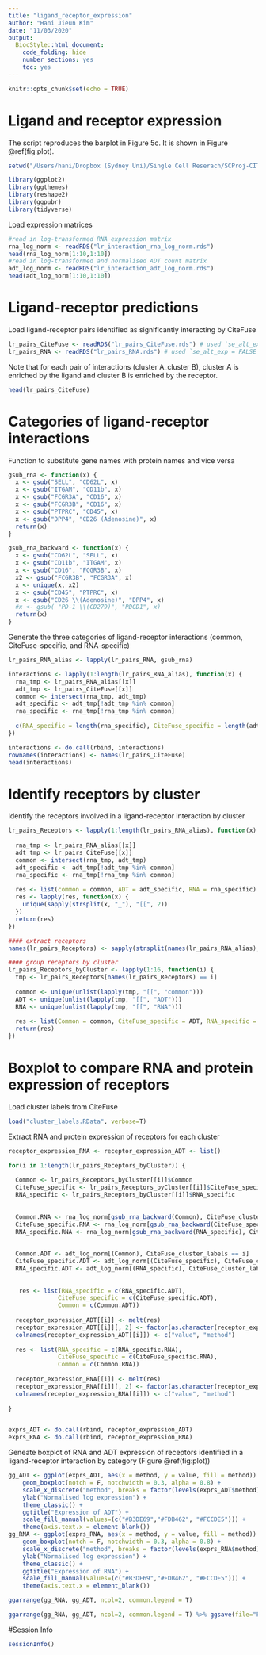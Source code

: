 ```yaml
---
title: "ligand_receptor_expression"
author: "Hani Jieun Kim"
date: "11/03/2020"
output: 
  BiocStyle::html_document:
    code_folding: hide
    number_sections: yes
    toc: yes  
---
```


```r
knitr::opts_chunk$set(echo = TRUE)
```

#  Ligand and receptor expression

The script reproduces the barplot in Figure 5c. It is shown in Figure \@ref(fig:plot).
```r
setwd("/Users/hani/Dropbox (Sydney Uni)/Single Cell Reserach/SCProj-CITEseq/codes/Code/CodeRepository")

library(ggplot2)
library(ggthemes)
library(reshape2)
library(ggpubr)
library(tidyverse)
```

Load expression matrices
```r
#read in log-transformed RNA expression matrix
rna_log_norm <- readRDS("lr_interaction_rna_log_norm.rds")
head(rna_log_norm[1:10,1:10])
#read in log-transformed and normalised ADT count matrix
adt_log_norm <- readRDS("lr_interaction_adt_log_norm.rds")
head(adt_log_norm[1:10,1:10])
```

# Ligand-receptor predictions

Load ligand-receptor pairs identified as significantly interacting by CiteFuse
```r
lr_pairs_CiteFuse <- readRDS("lr_pairs_CiteFuse.rds") # used `se_alt_exp = TRUE` to run `ligandReceptorTest`
lr_pairs_RNA <- readRDS("lr_pairs_RNA.rds") # used `se_alt_exp = FALSE` to run `ligandReceptorTest`
```

Note that for each pair of interactions (cluster A_cluster B), cluster A is enriched by the ligand and cluster B is enriched by the receptor. 
```r
head(lr_pairs_CiteFuse)
```

# Categories of ligand-receptor interactions

Function to substitute gene names with protein names and vice versa
```r
gsub_rna <- function(x) {
  x <- gsub("SELL", "CD62L", x)
  x <- gsub("ITGAM", "CD11b", x)
  x <- gsub("FCGR3A", "CD16", x)
  x <- gsub("FCGR3B", "CD16", x)
  x <- gsub("PTPRC", "CD45", x)
  x <- gsub("DPP4", "CD26 (Adenosine)", x)
  return(x)
}

gsub_rna_backward <- function(x) {
  x <- gsub("CD62L", "SELL", x)
  x <- gsub("CD11b", "ITGAM", x)
  x <- gsub("CD16", "FCGR3B", x)
  x2 <- gsub("FCGR3B", "FCGR3A", x)
  x <- unique(x, x2)
  x <- gsub("CD45", "PTPRC", x)
  x <- gsub("CD26 \\(Adenosine)", "DPP4", x)
  #x <- gsub( "PD-1 \\(CD279)", "PDCD1", x)
  return(x)
}
```

Generate the three categories of ligand-receptor interactions (common, CiteFuse-specific, and RNA-specific)
```r
lr_pairs_RNA_alias <- lapply(lr_pairs_RNA, gsub_rna)

interactions <- lapply(1:length(lr_pairs_RNA_alias), function(x) {
  rna_tmp <- lr_pairs_RNA_alias[[x]]
  adt_tmp <- lr_pairs_CiteFuse[[x]]
  common <- intersect(rna_tmp, adt_tmp)
  adt_specific <- adt_tmp[!adt_tmp %in% common]
  rna_specific <- rna_tmp[!rna_tmp %in% common]
  
  c(RNA_specific = length(rna_specific), CiteFuse_specific = length(adt_specific), Common = length(common))
})

interactions <- do.call(rbind, interactions)
rownames(interactions) <- names(lr_pairs_CiteFuse)
head(interactions)
```


#  Identify receptors by cluster

Identify the receptors involved in a ligand-receptor interaction by cluster
```r
lr_pairs_Receptors <- lapply(1:length(lr_pairs_RNA_alias), function(x) {
  
  rna_tmp <- lr_pairs_RNA_alias[[x]]
  adt_tmp <- lr_pairs_CiteFuse[[x]]
  common <- intersect(rna_tmp, adt_tmp)
  adt_specific <- adt_tmp[!adt_tmp %in% common]
  rna_specific <- rna_tmp[!rna_tmp %in% common]
  
  res <- list(common = common, ADT = adt_specific, RNA = rna_specific)
  res <- lapply(res, function(x) {
    unique(sapply(strsplit(x, "_"), "[[", 2))
  })
  return(res)
})

#### extract receptors
names(lr_pairs_Receptors) <- sapply(strsplit(names(lr_pairs_RNA_alias), "_"), "[[", 2) 

#### group receptors by cluster
lr_pairs_Receptors_byCluster <- lapply(1:16, function(i) {
  tmp <- lr_pairs_Receptors[names(lr_pairs_Receptors) == i]
  
  common <- unique(unlist(lapply(tmp, "[[", "common")))
  ADT <- unique(unlist(lapply(tmp, "[[", "ADT")))
  RNA <- unique(unlist(lapply(tmp, "[[", "RNA")))
  
  res <- list(Common = common, CiteFuse_specific = ADT, RNA_specific = RNA)
  return(res)
})
```

#  Boxplot to compare RNA and protein expression of receptors

Load cluster labels from CiteFuse
```r
load("cluster_labels.RData", verbose=T)
```

Extract RNA and protein expression of receptors for each cluster
```r
receptor_expression_RNA <- receptor_expression_ADT <- list()

for(i in 1:length(lr_pairs_Receptors_byCluster)) {
  
  Common <- lr_pairs_Receptors_byCluster[[i]]$Common
  CiteFuse_specific <- lr_pairs_Receptors_byCluster[[i]]$CiteFuse_specific
  RNA_specific <- lr_pairs_Receptors_byCluster[[i]]$RNA_specific
  
  
  Common.RNA <- rna_log_norm[gsub_rna_backward(Common), CiteFuse_cluster_labels == i]
  CiteFuse_specific.RNA <- rna_log_norm[gsub_rna_backward(CiteFuse_specific), CiteFuse_cluster_labels == i]
  RNA_specific.RNA <- rna_log_norm[gsub_rna_backward(RNA_specific), CiteFuse_cluster_labels == i]
  
  
  Common.ADT <- adt_log_norm[(Common), CiteFuse_cluster_labels == i]
  CiteFuse_specific.ADT <- adt_log_norm[(CiteFuse_specific), CiteFuse_cluster_labels == i]
  RNA_specific.ADT <- adt_log_norm[(RNA_specific), CiteFuse_cluster_labels == i]
  
  
   res <- list(RNA_specific = c(RNA_specific.ADT),
              CiteFuse_specific = c(CiteFuse_specific.ADT),
              Common = c(Common.ADT))
  
  receptor_expression_ADT[[i]] <- melt(res)
  receptor_expression_ADT[[i]][, 2] <- factor(as.character(receptor_expression_ADT[[i]][, 2]), levels = names(res))
  colnames(receptor_expression_ADT[[i]]) <- c("value", "method")
  
  res <- list(RNA_specific = c(RNA_specific.RNA),
              CiteFuse_specific = c(CiteFuse_specific.RNA),
              Common = c(Common.RNA))
  
  receptor_expression_RNA[[i]] <- melt(res)
  receptor_expression_RNA[[i]][, 2] <- factor(as.character(receptor_expression_RNA[[i]][, 2]), levels = names(res))
  colnames(receptor_expression_RNA[[i]]) <- c("value", "method")
  
}


exprs_ADT <- do.call(rbind, receptor_expression_ADT)
exprs_RNA <- do.call(rbind, receptor_expression_RNA)
```

Geneate boxplot of RNA and ADT expression of receptors identified in a ligand-receptor interaction by category (Figure \@ref(fig:plot))
```r
gg_ADT <- ggplot(exprs_ADT, aes(x = method, y = value, fill = method)) +
    geom_boxplot(notch = F, notchwidth = 0.3, alpha = 0.8) + 
    scale_x_discrete("method", breaks = factor(levels(exprs_ADT$method)), drop=FALSE) +
    ylab("Normalised log expression") +
    theme_classic() +
    ggtitle("Expression of ADT") +
    scale_fill_manual(values=(c("#B3DE69","#FDB462", "#FCCDE5"))) + 
    theme(axis.text.x = element_blank())
gg_RNA <- ggplot(exprs_RNA, aes(x = method, y = value, fill = method)) +
    geom_boxplot(notch = F, notchwidth = 0.3, alpha = 0.8) + 
    scale_x_discrete("method", breaks = factor(levels(exprs_RNA$method)), drop=FALSE) +
    ylab("Normalised log expression") +
    theme_classic() +
    ggtitle("Expression of RNA") +
    scale_fill_manual(values=(c("#B3DE69","#FDB462", "#FCCDE5"))) + 
    theme(axis.text.x = element_blank())

ggarrange(gg_RNA, gg_ADT, ncol=2, common.legend = T) 

ggarrange(gg_RNA, gg_ADT, ncol=2, common.legend = T) %>% ggsave(file="Figure5c.pdf", width = 5, height = 5)
```

#Session Info
```r
sessionInfo()
```